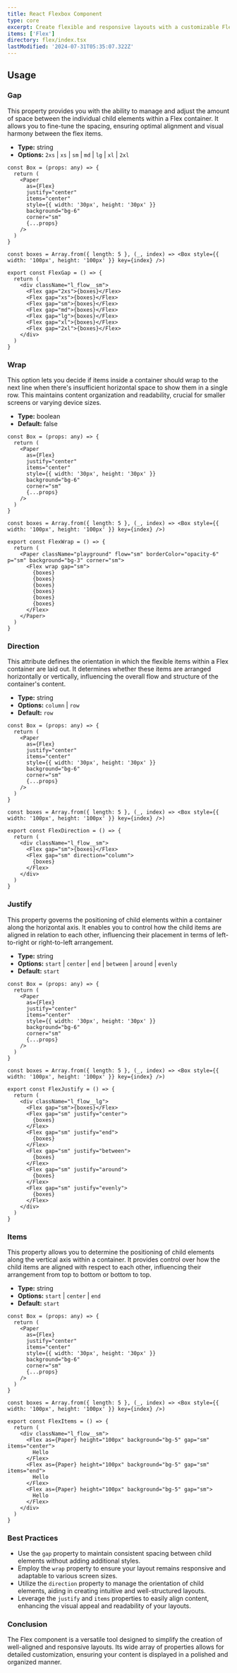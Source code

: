 ```yaml
---
title: React Flexbox Component
type: core
excerpt: Create flexible and responsive layouts with a customizable Flexbox component for React. Easily arrange and align elements within your applications for optimal user experience.
items: ['Flex']
directory: flex/index.tsx
lastModified: '2024-07-31T05:35:07.322Z'
---
```


## Usage

### Gap

This property provides you with the ability to manage and adjust the amount of space between the individual child elements within a Flex container. It allows you to fine-tune the spacing, ensuring optimal alignment and visual harmony between the flex items.

- **Type:** string
- **Options:** `2xs` | `xs` | `sm` | `md` | `lg` | `xl` | `2xl`

<FlexGap />

```tsx showLineNumbers title="Flex.tsx"
const Box = (props: any) => {
  return (
    <Paper
      as={Flex}
      justify="center"
      items="center"
      style={{ width: '30px', height: '30px' }}
      background="bg-6"
      corner="sm"
      {...props}
    />
  )
}

const boxes = Array.from({ length: 5 }, (_, index) => <Box style={{ width: '100px', height: '100px' }} key={index} />)

export const FlexGap = () => {
  return (
    <div className="l_flow__sm">
      <Flex gap="2xs">{boxes}</Flex>
      <Flex gap="xs">{boxes}</Flex>
      <Flex gap="sm">{boxes}</Flex>
      <Flex gap="md">{boxes}</Flex>
      <Flex gap="lg">{boxes}</Flex>
      <Flex gap="xl">{boxes}</Flex>
      <Flex gap="2xl">{boxes}</Flex>
    </div>
  )
}
```

### Wrap

This option lets you decide if items inside a container should wrap to the next line when there's insufficient horizontal space to show them in a single row. This maintains content organization and readability, crucial for smaller screens or varying device sizes.

- **Type:** boolean
- **Default:** false

<FlexWrap />

```tsx showLineNumbers title="Flex.tsx"
const Box = (props: any) => {
  return (
    <Paper
      as={Flex}
      justify="center"
      items="center"
      style={{ width: '30px', height: '30px' }}
      background="bg-6"
      corner="sm"
      {...props}
    />
  )
}

const boxes = Array.from({ length: 5 }, (_, index) => <Box style={{ width: '100px', height: '100px' }} key={index} />)

export const FlexWrap = () => {
  return (
    <Paper className="playground" flow="sm" borderColor="opacity-6" p="sm" background="bg-3" corner="sm">
      <Flex wrap gap="sm">
        {boxes}
        {boxes}
        {boxes}
        {boxes}
        {boxes}
        {boxes}
      </Flex>
    </Paper>
  )
}
```

### Direction

This attribute defines the orientation in which the flexible items within a Flex container are laid out. It determines whether these items are arranged horizontally or vertically, influencing the overall flow and structure of the container's content.

- **Type:** string
- **Options:** `column` | `row`
- **Default:** `row`

<FlexDirection />

```tsx showLineNumbers title="Flex.tsx"
const Box = (props: any) => {
  return (
    <Paper
      as={Flex}
      justify="center"
      items="center"
      style={{ width: '30px', height: '30px' }}
      background="bg-6"
      corner="sm"
      {...props}
    />
  )
}

const boxes = Array.from({ length: 5 }, (_, index) => <Box style={{ width: '100px', height: '100px' }} key={index} />)

export const FlexDirection = () => {
  return (
    <div className="l_flow__sm">
      <Flex gap="sm">{boxes}</Flex>
      <Flex gap="sm" direction="column">
        {boxes}
      </Flex>
    </div>
  )
}
```

### Justify

This property governs the positioning of child elements within a container along the horizontal axis. It enables you to control how the child items are aligned in relation to each other, influencing their placement in terms of left-to-right or right-to-left arrangement.

- **Type:** string
- **Options:** `start` | `center` | `end` | `between` | `around` | `evenly`
- **Default:** `start`

<FlexJustify />

```tsx showLineNumbers title="Flex.tsx"
const Box = (props: any) => {
  return (
    <Paper
      as={Flex}
      justify="center"
      items="center"
      style={{ width: '30px', height: '30px' }}
      background="bg-6"
      corner="sm"
      {...props}
    />
  )
}

const boxes = Array.from({ length: 5 }, (_, index) => <Box style={{ width: '100px', height: '100px' }} key={index} />)

export const FlexJustify = () => {
  return (
    <div className="l_flow__lg">
      <Flex gap="sm">{boxes}</Flex>
      <Flex gap="sm" justify="center">
        {boxes}
      </Flex>
      <Flex gap="sm" justify="end">
        {boxes}
      </Flex>
      <Flex gap="sm" justify="between">
        {boxes}
      </Flex>
      <Flex gap="sm" justify="around">
        {boxes}
      </Flex>
      <Flex gap="sm" justify="evenly">
        {boxes}
      </Flex>
    </div>
  )
}
```

### Items

This property allows you to determine the positioning of child elements along the vertical axis within a container. It provides control over how the child items are aligned with respect to each other, influencing their arrangement from top to bottom or bottom to top.

- **Type:** string
- **Options:** `start` | `center` | `end`
- **Default:** `start`

<FlexItems />

```tsx showLineNumbers title="Flex.tsx"
const Box = (props: any) => {
  return (
    <Paper
      as={Flex}
      justify="center"
      items="center"
      style={{ width: '30px', height: '30px' }}
      background="bg-6"
      corner="sm"
      {...props}
    />
  )
}

const boxes = Array.from({ length: 5 }, (_, index) => <Box style={{ width: '100px', height: '100px' }} key={index} />)

export const FlexItems = () => {
  return (
    <div className="l_flow__sm">
      <Flex as={Paper} height="100px" background="bg-5" gap="sm" items="center">
        Hello
      </Flex>
      <Flex as={Paper} height="100px" background="bg-5" gap="sm" items="end">
        Hello
      </Flex>
      <Flex as={Paper} height="100px" background="bg-5" gap="sm">
        Hello
      </Flex>
    </div>
  )
}
```

### Best Practices

- Use the `gap` property to maintain consistent spacing between child elements without adding additional styles.
- Employ the `wrap` property to ensure your layout remains responsive and adaptable to various screen sizes.
- Utilize the `direction` property to manage the orientation of child elements, aiding in creating intuitive and well-structured layouts.
- Leverage the `justify` and `items` properties to easily align content, enhancing the visual appeal and readability of your layouts.

### Conclusion

The Flex component is a versatile tool designed to simplify the creation of well-aligned and responsive layouts. Its wide array of properties allows for detailed customization, ensuring your content is displayed in a polished and organized manner.
